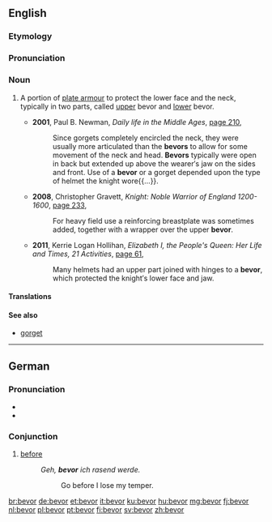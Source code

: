 ==English==
{{wikipedia}}
===Etymology===
{{rfe|lang=en}}

===Pronunciation===
{{rfp|lang=en}}

===Noun===
{{en-noun}}

# {{historical}} A portion of [[plate armour]] to protect the lower face and the neck, typically in two parts, called [[upper]] bevor and [[lower]] bevor.
#* '''2001''', Paul B. Newman, ''Daily life in the Middle Ages'', [http://books.google.com.au/books?id=1-mss7-OStgC&pg=PA210&dq=%22bevors%22+-intitle:%22%22+-inauthor:%22%22&hl=en&sa=X&ei=QMF2T7HBCOHJmQXYprjpDw&redir_esc=y#v=onepage&q=%22bevors%22%20-intitle%3A%22%22%20-inauthor%3A%22%22&f=false page 210],
#*: Since gorgets completely encircled the neck, they were usually more articulated than the '''bevors''' to allow for some movement of the neck and head. '''Bevors''' typically were open in back but extended up above the wearer′s jaw on the sides and front. Use of a '''bevor''' or a gorget depended upon the type of helmet the knight wore{{...}}.
#* '''2008''', Christopher Gravett, ''Knight: Noble Warrior of England 1200-1600'', [http://books.google.com.au/books?id=igao_V9rBHwC&pg=PA233&dq=%22bevor%22|%22bevors%22+-intitle:%22%22+-inauthor:%22%22&hl=en&sa=X&ei=srl2T8DaF-6WiQfcvsSABQ&redir_esc=y#v=onepage&q=%22bevor%22|%22bevors%22%20-intitle%3A%22%22%20-inauthor%3A%22%22&f=false page 233],
#*: For heavy field use a reinforcing breastplate was sometimes added, together with a wrapper over the upper '''bevor'''.
#* '''2011''', Kerrie Logan Hollihan, ''Elizabeth I, the People's Queen: Her Life and Times, 21 Activities'', [http://books.google.com.au/books?id=0yJgYVQQU88C&pg=PA61&dq=%22bevor%22|%22bevors%22+-intitle:%22%22+-inauthor:%22%22&hl=en&sa=X&ei=K792T-udEKOhiAeyvYjjBA&redir_esc=y#v=onepage&q=%22bevor%22|%22bevors%22%20-intitle%3A%22%22%20-inauthor%3A%22%22&f=false page 61],
#*: Many helmets had an upper part joined with hinges to a '''bevor''', which protected the knight′s lower face and jaw.

====Translations====
{{trans-top|plate armour protecting the lower face and neck}}
{{trans-mid}}
{{trans-bottom}}

====See also====
* [[gorget]] {{qualifier|protects the neck}}
----
==German==

===Pronunciation===
* {{IPA|/bəˈfɔɐ/|lang=de}}
* {{rhymes|oːɐ̯|lang=de}}

===Conjunction===
{{head|de|conjunction}}

# [[before]]
#: ''Geh, '''bevor''' ich rasend werde.''
#:: Go before I lose my temper.

{{tbot entry|German|before|2008|January|de}}

[[br:bevor]]
[[de:bevor]]
[[et:bevor]]
[[it:bevor]]
[[ku:bevor]]
[[hu:bevor]]
[[mg:bevor]]
[[fj:bevor]]
[[nl:bevor]]
[[pl:bevor]]
[[pt:bevor]]
[[fi:bevor]]
[[sv:bevor]]
[[zh:bevor]]